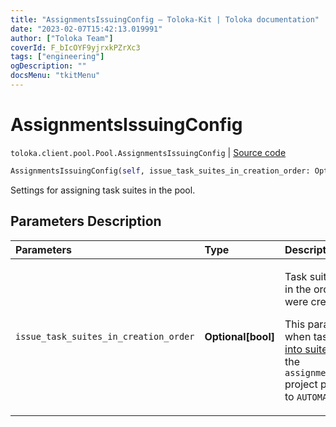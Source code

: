 ```yaml
---
title: "AssignmentsIssuingConfig — Toloka-Kit | Toloka documentation"
date: "2023-02-07T15:42:13.019991"
author: ["Toloka Team"]
coverId: F_bIcOYF9yjrxkPZrXc3
tags: ["engineering"]
ogDescription: ""
docsMenu: "tkitMenu"
---
```


# AssignmentsIssuingConfig
`toloka.client.pool.Pool.AssignmentsIssuingConfig` | [Source code](https://github.com/Toloka/toloka-kit/blob/v1.1.3/src/client/pool/__init__.py#L115)

```python
AssignmentsIssuingConfig(self, issue_task_suites_in_creation_order: Optional[bool] = None)
```

Settings for assigning task suites in the pool.

## Parameters Description

| Parameters | Type | Description |
| :----------| :----| :-----------|
`issue_task_suites_in_creation_order`|**Optional\[bool\]**|<p>Task suites are assigned in the order in which they were created.</p> <p>This parameter is used when tasks are [grouped into suites](/docs-new/guide/distribute-tasks-by-pages) manually and the `assignments_issuing_type` project parameter is set to `AUTOMATED`.</p>

